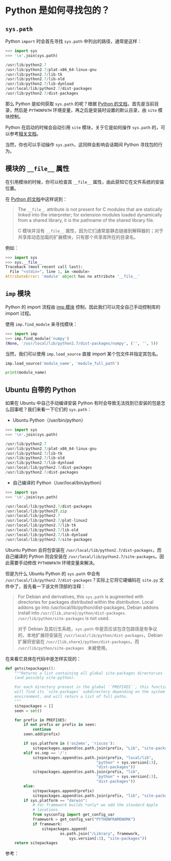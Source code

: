 # Python 是如何寻找包的？

## `sys.path`

Python `import` 时会首先寻找 `sys.path` 中列出的路径，通常是这样：

```py
>>> import sys
>>> '\n'.join(sys.path)

/usr/lib/python2.7
/usr/lib/python2.7/plat-x86_64-linux-gnu
/usr/lib/python2.7/lib-tk
/usr/lib/python2.7/lib-old
/usr/lib/python2.7/lib-dynload
/usr/local/lib/python2.7/dist-packages
/usr/lib/python2.7/dist-packages
```

那么 Python 是如何获取 `sys.path` 的呢？根据 [Python 的文档](https://docs.python.org/2/library/sys.html#sys.path)，首先是当前目录，然后是 `PYTHONPATH` 环境变量，再之后是安装时设置的默认目录，由 `site` 模块控制。

Python 在启动的时候会自动引用 `site` 模块，关于它是如何操作 `sys.path` 的，可以参考[相关文档](https://docs.python.org/2/library/site.html#module-site)。

当然，你也可以手动操作 `sys.path`，这同样会影响会话期间 Python 寻找包的行为。

## 模块的 `__file__` 属性

在引用模块的时候，你可以检查其 `__file__` 属性，由此获知它在文件系统的安装位置。

在 [Python 的文档](https://docs.python.org/2/reference/datamodel.html#the-standard-type-hierarchy)中这样说到：

> The `__file__` attribute is not present for C modules that are statically linked into the interpreter; for extension modules loaded dynamically from a shared library, it is the pathname of the shared library file.
>
> C 模块并没有 `__file__` 属性，因为它们通常是静态链接到解释器的；对于共享库动态加载的扩展模块，只有那个共享库所在的目录名。

例如：

```py
>>> import sys
>>> sys.__file__
Traceback (most recent call last):
  File "<stdin>", line 1, in <module>
AttributeError: 'module' object has no attribute '__file__'
```

## `imp` 模块

Python 的 import 流程由 [imp 模块](https://docs.python.org/2.7/library/imp.html) 控制，因此我们可以完全自己手动控制库的 import 过程。

使用 `imp.find_module` 来寻找模块：

```py
>>> import imp
>>> imp.find_module('numpy')
(None, '/usr/local/lib/python2.7/dist-packages/numpy', ('', '', 5))
```

当然，我们可以使用 `imp.load_source` 直接 import 某个包文件并指定其包名。

```py
imp.load_source('module_name', 'module_full_path')

print(module_name)
```

## Ubuntu 自带的 Python

如果在 Ubuntu 中自己手动编译安装 Python 有时会导致无法找到已安装的包是怎么回事呢？我们来看一下它们的 `sys.path`：

- Ubuntu Python（/usr/bin/python）

```py
>>> import sys
>>> '\n'.join(sys.path)

/usr/lib/python2.7
/usr/lib/python2.7/plat-x86_64-linux-gnu
/usr/lib/python2.7/lib-tk
/usr/lib/python2.7/lib-old
/usr/lib/python2.7/lib-dynload
/usr/local/lib/python2.7/dist-packages
/usr/lib/python2.7/dist-packages
```

- 自己编译的 Python（/usr/local/bin/python）

```py
>>> import sys
>>> '\n'.join(sys.path)

/usr/local/lib/python2.7/dist-packages
/usr/local/lib/python27.zip
/usr/local/lib/python2.7
/usr/local/lib/python2.7/plat-linux2
/usr/local/lib/python2.7/lib-tk
/usr/local/lib/python2.7/lib-old
/usr/local/lib/python2.7/lib-dynload
/usr/local/lib/python2.7/site-packages
```

Ubuntu Python 会将包安装在 `/usr/local/lib/python2.7/dist-packages`，而自己编译的 Python 则会安装在 `/usr/local/lib/python2.7/site-packages`。因此需要手动修改 `PYTHONPATH` 环境变量来解决。

但是为什么 Ubuntu Python 的 `sys.path` 中会有 `/usr/local/lib/python2.7/dist-packages`？实际上它将它硬编码在 `site.py` 文件中了，首先看一下该文件顶部的注释：

> For Debian and derivatives, this `sys.path` is augmented with directories for packages distributed within the distribution. Local addons go into /usr/local/lib/python/dist-packages, Debian addons install into `/usr/{lib,share}/python/dist-packages`. `/usr/lib/python/site-packages` is not used.
>
> 对于 Debian 及其衍生系统，`sys.path` 中是否应该包含包路径是有争议的，本地扩展将安装在 `/usr/local/lib/python/dist-packages`，Debian 扩展将安装在 `/usr/{lib,share}/python/dist-packages`，而 `/usr/lib/python/site-packages ` 未被使用。

在来看它具体在代码中是怎样实现的：

```py
def getsitepackages():
    """Returns a list containing all global site-packages directories
    (and possibly site-python).

    For each directory present in the global ``PREFIXES``, this function
    will find its `site-packages` subdirectory depending on the system
    environment, and will return a list of full paths.
    """
    sitepackages = []
    seen = set()

    for prefix in PREFIXES:
        if not prefix or prefix in seen:
            continue
        seen.add(prefix)

        if sys.platform in ('os2emx', 'riscos'):
            sitepackages.append(os.path.join(prefix, "Lib", "site-packages"))
        elif os.sep == '/':
            sitepackages.append(os.path.join(prefix, "local/lib",
                                        "python" + sys.version[:3],
                                        "dist-packages"))
            sitepackages.append(os.path.join(prefix, "lib",
                                        "python" + sys.version[:3],
                                        "dist-packages"))
        else:
            sitepackages.append(prefix)
            sitepackages.append(os.path.join(prefix, "lib", "site-packages"))
        if sys.platform == "darwin":
            # for framework builds *only* we add the standard Apple
            # locations.
            from sysconfig import get_config_var
            framework = get_config_var("PYTHONFRAMEWORK")
            if framework:
                sitepackages.append(
                        os.path.join("/Library", framework,
                            sys.version[:3], "site-packages"))
    return sitepackages
```

参考：[](https://leemendelowitz.github.io/blog/how-does-python-find-packages.html)
